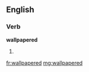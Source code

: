 ==English==

===Verb===
'''wallpapered'''

# {{past of|wallpaper}}

[[fr:wallpapered]]
[[mg:wallpapered]]